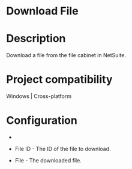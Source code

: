 ﻿# Download File

# Description

Download a file from the file cabinet in NetSuite.

# Project compatibility

Windows | Cross-platform

# Configuration

* 
* File ID - The ID of the file to download.





* File - The downloaded file.
